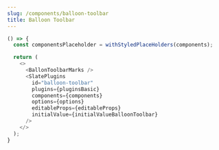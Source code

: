 ```yaml
---
slug: /components/balloon-toolbar
title: Balloon Toolbar
---
```


```ts live
() => {
  const componentsPlaceholder = withStyledPlaceHolders(components);

  return (
    <>
      <BallonToolbarMarks />
      <SlatePlugins
        id="balloon-toolbar"
        plugins={pluginsBasic}
        components={components}
        options={options}
        editableProps={editableProps}
        initialValue={initialValueBalloonToolbar}
      />
    </>
  );
}
```